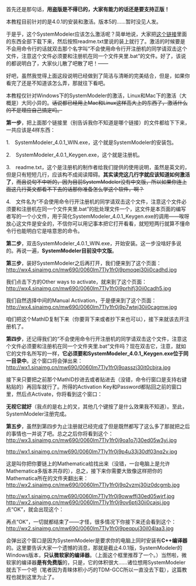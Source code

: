 首先还是那句话，'''用盗版是不得已的，大家有能力的话还是要支持正版！'''

本教程目前针对的是4.0.1的安装和激活。版本5的……暂时没见人发。

于是乎，这个SystemModeler应该怎么激活呢？简单地说，大家把[http://pan.baidu.com/s/1sjqPVxr 这个链接]里面的东西全部下载下来，然后按照readme.txt里说的装上就行了。激活的时候要是不会用命令行的话就双击那个名字叫“不会使用命令行开注册机的同学请双击这个文件，注意这个文件必须要和注册机在同一个文件夹里.bat”的文件。好了，该说的都说明白了，大家伙儿散了吧散了吧！——

好吧，虽然我觉得上面这段说明已经做到了简洁与清晰的完美结合，但是，如果你看完了还是不知道该怎么弄，那就往下看吧。

本教程仅针对Windows下的SystemModeler的激活，Linux和Mac下的激活（大概是）大同小异的。<s>话说都已经用上Mac和Linux这样高大上的东西了，激活什么的不是理应自己搞定吗。</s>

'''第一步'''，把上面那个链接里（别告诉我你不知道是哪个链接）的文件都给下下来，一共应该是4样东西：

1.　SystemModeler_4.0.1_WIN.exe，这个就是SystemModeler的安装包。

2.　SystemModeler_4.0.1_Keygen.exe，这个就是注册机。

3.　readme.txt，这个是注册机的制作者给我们提供的使用说明，虽然是英文的，但是只有短短几行，应该构不成阅读障碍。'''其实读完这几行字就应该知道如何激活了'''，<s>而且说句不中听的，因为目前SystemModeler没有中文版，所以如果你连上面这几行英文都看不下去的话那你准备怎么学这个软件，啊？</s>

4.　文件名为“不会使用命令行开注册机的同学请双击这个文件，注意这个文件必须要和注册机在同一个文件夹里.bat”的批处理文件一个，这文件是本页面的编写者写的一个小文件，用于简化SystemModeler_4.0.1_Keygen.exe的调用——唉呀放心这文件是安全的，不信你可以用记事本把它打开看看，就短短两行就算不懂命令行也能明白它是啥意思的命令。

'''第二步'''，双击SystemModeler_4.0.1_WIN.exe，开始安装。这一步没啥好多说的。再说一遍，'''SystemModeler目前没中文版'''。

'''第三步'''，装好SystemModeler之后再打开，我们便来到了这个页面：
[[http://wx4.sinaimg.cn/mw690/0060lm7Tly1fr0j9pmoqej30ii0cadhd.jpg]]

我们点击下方的Other ways to activate，就来到了这个页面：
[[http://wx4.sinaimg.cn/mw690/0060lm7Tly1fr0j9prhifj30ii0cadh5.jpg]]

我们自然选择中间的Manual Activation，于是便来到了这个页面：
[[http://wx4.sinaimg.cn/mw690/0060lm7Tly1fr0j9p7wtej30ii0cagmw.jpg]]

咱们把这个MathID复制下来（你要背下来或者抄下来也可以），接下来就该去开注册机了。

'''第四步'''，还记得我们的“不会使用命令行开注册机的同学请双击这个文件，注意这个文件必须要和注册机在同一个文件夹里.bat”文件吗？现在双击它，注意，就如它的文件名所写的一样，'''它必须要和SystemModeler_4.0.1_Keygen.exe位于同一目录中'''。这个窗口将会弹出来：
[[http://wx1.sinaimg.cn/mw690/0060lm7Tly1fr0j9oasszj30it0cbjra.jpg]]

接下来只要把之前那个MathID抄进去或者贴进去（没错，命令行窗口是支持右键粘贴的）再回车就行了。所得的Activation Key和Password都贴回之前的窗口里，然后点Activate，你将看到这个窗口：

'''无视它就好'''（我点的是右上的叉，其他几个键按了是什么效果我不知道）。至此，SystemModeler注册完成。

'''第五步'''，虽然到第四步为止注册就已经完成了但是既然都写了这么多了那就把之后的事情也一并说了吧。总之之后你将看到这个：
[[http://wx3.sinaimg.cn/mw690/0060lm7Tly1fr0j9oa1o7j30ed05w3yi.jpg]]

[[http://wx1.sinaimg.cn/mw690/0060lm7Tly1fr0j9p4u33j30df03nq2v.jpg]]

这是叫你把你要链上的Mathematica给找出来（没错，一台电脑上是允许Mathematica多版本共存的），总之，接下来你需要大致像这样把你的Mathematica所在的文件夹翻出来：
[[http://wx2.sinaimg.cn/mw690/0060lm7Tly1fr0j9q2vzmj30iz0dcgmb.jpg]]

[[http://wx1.sinaimg.cn/mw690/0060lm7Tly1fr0j9owwffj30ed05wjrf.jpg]]
[[http://wx2.sinaimg.cn/mw690/0060lm7Tly1fr0j9ov6ptj30ii0cajsj.jpg]]
点“OK”，就会出现这个：

再点“OK”，一切就都结束了——才怪，很多情况下你接下来还会看到这个：
[[http://wx2.sinaimg.cn/mw690/0060lm7Tly1fr0j9peqpuj30il04laa3.jpg]]

会弹出这个窗口是因为SystemModeler是要求你的电脑上同时安装有'''C++编译器'''的。这里要告诉大家一个遗憾的消息，那就是截止4.0.1版，SystemModeler的Windows版本，'''只认微软家的编译器'''。（上面这个框里推荐了一个。）当然啦，微软家的编译器'''是有免费版'''的，只是，它的体积很大……诸位想用SystemModeler就去下一个吧（笔者因为青睐体积小巧的TDM-GCC所以一直没去下载），这篇教程也就到这里为止了。

